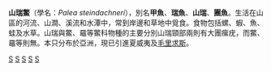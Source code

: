 {{Speciesbox 
| taxon = Palea steindachneri
| image = Palea steindachneri.jpg
| image_caption =  山瑞鱉
| status = EN
| status_system = iucn2.3
| binomial_authority = [[Arend_Friedrich_August_Wiegmann|Wiegmann]], 1835
}}
'''山瑞鱉'''（學名：''Palea steindachneri''），別名'''甲魚'''、'''瑞魚'''、'''山瑞'''、'''團魚'''。生活在山區的河流、山澗、溪流和水潭中，常到岸邊和草地中覓食。食物包括螺、蝦、魚、蛙及水草。山瑞與鱉、黿等鱉科物種的主要分別山瑞頸部兩則有大團瘰疣，而鱉、黿等則無。本只分布於亞洲，現已引進夏威夷及[[毛里求斯|毛里求斯]]。
{{龜鱉目|C.}}
{{Taxonbar|from=Q2415046}}

[[Category:山瑞鳖属|S]]
[[Category:中國爬行動物|S]]
[[Category:香港動物|S]]
[[Category:中國國家二級保護動物|S]]
[[Category:_1835年描述的动物|S]]